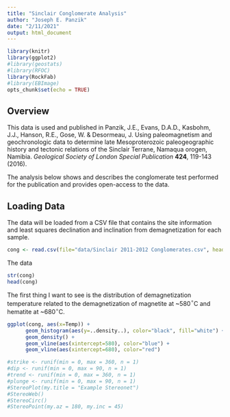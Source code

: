 ```yaml
---
title: "Sinclair Conglomerate Analysis"
author: "Joseph E. Panzik"
date: "2/11/2021"
output: html_document
---
```


```r
library(knitr)
library(ggplot2)
#library(geostats)
#library(RFOC)
library(RockFab)
#library(EBImage)
opts_chunk$set(echo = TRUE)
```

## Overview
This data is used and published in Panzik, J.E., Evans, D.A.D., Kasbohm, J.J., Hanson, R.E., Gose, W. & Desormeau, J. Using paleomagnetism and geochronologic data to determine late Mesoproterozoic paleogeographic history and tectonic relations of the Sinclair Terrane, Namaqua orogen, Namibia. *Geological Society of London Special Publication* **424**, 119-143 (2016).

The analysis below shows and describes the conglomerate test performed for the publication and provides open-access to the data.

## Loading Data
The data will be loaded from a CSV file that contains the site information and least squares declination and inclination from demagnetization for each sample.

```r
cong <- read.csv(file="data/Sinclair 2011-2012 Conglomerates.csv", header=TRUE, na.strings=NA)
```

The data

```r
str(cong)
head(cong)
```

The first thing I want to see is the distribution of demagnetization temperature related to the demagnetization of magnetite at ~580$^\circ$C and hematite at ~680$^\circ$C.
```r
ggplot(cong, aes(x=Temp)) + 
      geom_histogram(aes(y=..density..), color="black", fill="white") +
      geom_density() +
      geom_vline(aes(xintercept=580), color="blue") +
      geom_vline(aes(xintercept=680), color="red")
```

```r
#strike <- runif(min = 0, max = 360, n = 1)
#dip <- runif(min = 0, max = 90, n = 1)
#trend <- runif(min = 0, max = 360, n = 1)
#plunge <- runif(min = 0, max = 90, n = 1)
#StereoPlot(my.title = "Example Stereonet")
#StereoWeb()
#StereoCirc()
#StereoPoint(my.az = 180, my.inc = 45)

```